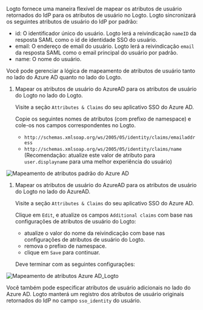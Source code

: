 
Logto fornece uma maneira flexível de mapear os atributos de usuário retornados do IdP para os atributos de usuário no Logto. Logto sincronizará os seguintes atributos de usuário do IdP por padrão:

- id: O identificador único do usuário. Logto lerá a reivindicação `nameID` da resposta SAML como o id de identidade SSO do usuário.
- email: O endereço de email do usuário. Logto lerá a reivindicação `email` da resposta SAML como o email principal do usuário por padrão.
- name: O nome do usuário.

Você pode gerenciar a lógica de mapeamento de atributos de usuário tanto no lado do Azure AD quanto no lado do Logto.

1. Mapear os atributos de usuário do AzureAD para os atributos de usuário do Logto no lado do Logto.

   Visite a seção `Attributes & Claims` do seu aplicativo SSO do Azure AD.

   Copie os seguintes nomes de atributos (com prefixo de namespace) e cole-os nos campos correspondentes no Logto.

   - `http://schemas.xmlsoap.org/ws/2005/05/identity/claims/emailaddress`
   - `http://schemas.xmlsoap.org/ws/2005/05/identity/claims/name` (Recomendação: atualize este valor de atributo para `user.displayname` para uma melhor experiência do usuário)

<img src={azureAdDefaultAttributeMappingImage} alt="Mapeamento de atributos padrão do Azure AD" />

1. Mapear os atributos de usuário do AzureAD para os atributos de usuário do Logto no lado do AzureAD.

   Visite a seção `Attributes & Claims` do seu aplicativo SSO do Azure AD.

   Clique em `Edit`, e atualize os campos `Additional claims` com base nas configurações de atributos de usuário do Logto:

   - atualize o valor do nome da reivindicação com base nas configurações de atributos de usuário do Logto.
   - remova o prefixo de namespace.
   - clique em `Save` para continuar.

   Deve terminar com as seguintes configurações:

<img src={azureAdLogtoAttributeMappingImage} alt="Mapeamento de atributos Azure AD_Logto" />

Você também pode especificar atributos de usuário adicionais no lado do Azure AD. Logto manterá um registro dos atributos de usuário originais retornados do IdP no campo `sso_identity` do usuário.
